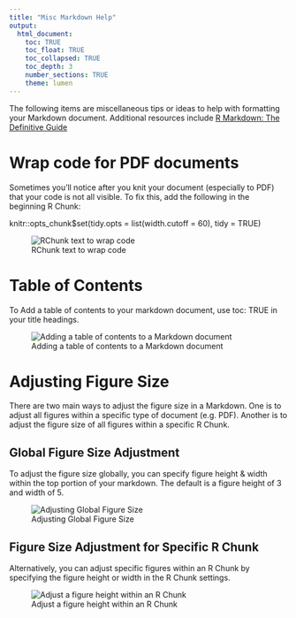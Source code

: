 ```yaml
---
title: "Misc Markdown Help"
output: 
  html_document:
    toc: TRUE
    toc_float: TRUE
    toc_collapsed: TRUE
    toc_depth: 3
    number_sections: TRUE
    theme: lumen
---
```


The following items are miscellaneous tips or ideas to help with formatting your Markdown document. Additional resources include [R Markdown: The Definitive Guide](https://bookdown.org/yihui/rmarkdown/)

# Wrap code for PDF documents

Sometimes you'll notice after you knit your document (especially to PDF) that your code is not all visible. To fix this, add the following in the beginning R Chunk:

knitr::opts_chunk\$set(tidy.opts = list(width.cutoff = 60), tidy = TRUE)

![RChunk text to wrap code](wrapPDFtext.png)

# Table of Contents

To Add a table of contents to your markdown document, use toc: TRUE in your title headings.

![Adding a table of contents to a Markdown document](TableOfContents.jpg)

# Adjusting Figure Size

There are two main ways to adjust the figure size in a Markdown. One is to adjust all figures within a specific type of document (e.g. PDF). Another is to adjust the figure size of all figures within a specific R Chunk.

## Global Figure Size Adjustment

To adjust the figure size globally, you can specify figure height & width within the top portion of your markdown. The default is a figure height of 3 and width of 5.

![Adjusting Global Figure Size](GlobalFigureSize.jpg)

## Figure Size Adjustment for Specific R Chunk

Alternatively, you can adjust specific figures within an R Chunk by specifying the figure height or width in the R Chunk settings.

![Adjust a figure height within an R Chunk](FigureHeightRChunk.jpg)
